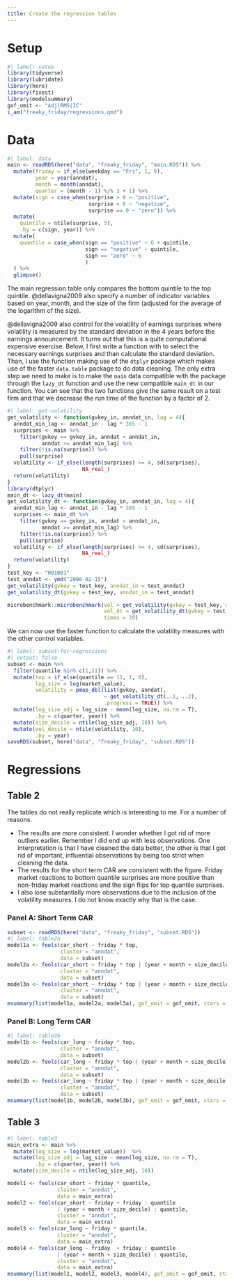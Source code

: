 ```yaml
---
title: Create the regression tables
---
```


# Setup

```r
#| label: setup
library(tidyverse)
library(lubridate)
library(here)
library(fixest)
library(modelsummary)
gof_omit <- "Adj|RMS|IC"
i_am("freaky_friday/regressions.qmd")
```

# Data

```r
#| label: data
main <- readRDS(here("data", "freaky_friday", "main.RDS")) %>%
  mutate(friday = if_else(weekday == "Fri", 1, 0),
         year = year(anndat),
         month = month(anndat),
         quarter = (month - 1) %/% 3 + 1) %>%
  mutate(sign = case_when(surprise > 0 ~ "positive",
                          surprise < 0 ~ "negative",
                          surprise == 0 ~ "zero")) %>%
  mutate(
    quintile = ntile(surprise, 5),
    .by = c(sign, year)) %>%
  mutate(
    quantile = case_when(sign == "positive" ~ 6 + quintile,
                         sign == "negative" ~ quintile,
                         sign == "zero" ~ 6
                         )
  ) %>%
  glimpse()
```

The main regression table only compares the bottom quintile to the top quintile. @dellavigna2009 also specify a number of indicator variables based on year, month, and the size of the firm (adjusted for the average of the logarithm of the size).

@dellavigna2009 also control for the volatility of earnings surprises where volatility is measured by the standard deviation in the 4 years before the earnings announcement. It turns out that this is a quite computational expensive exercise. Below, I first write a function with to select the necessary earnings surprises and than calculate the standard deviation. Than, I use the function making use of the `dtplyr` package which makes use of the faster `data.table` package to do data cleaning. The only extra step we need to make is to make the `main` data compatible with the package through the `lazy_dt` function and use the new compatible `main_dt` in our function. You can see that the two functions give the same result on a test firm and that we decrease the run time of the function by a factor of 2.

```r
#| label: get-volatility
get_volatility <- function(gvkey_in, anndat_in, lag = 4){
  anndat_min_lag <- anndat_in - lag * 365 - 1
  surprises <- main %>%
    filter(gvkey == gvkey_in, anndat < anndat_in,
           anndat >= anndat_min_lag) %>%
    filter(!is.na(surprise)) %>%
    pull(surprise)
  volatility <- if_else(length(surprises) >= 4, sd(surprises),
                        NA_real_)
  return(volatility)
}
library(dtplyr)
main_dt <- lazy_dt(main)
get_volatility_dt <- function(gvkey_in, anndat_in, lag = 4){
  anndat_min_lag <- anndat_in - lag * 365 - 1
  surprises <- main_dt %>%
    filter(gvkey == gvkey_in, anndat < anndat_in,
           anndat >= anndat_min_lag) %>%
    filter(!is.na(surprise)) %>%
    pull(surprise)
  volatility <- if_else(length(surprises) >= 4, sd(surprises),
                        NA_real_)
  return(volatility)
}
test_key <- "001081"
test_anndat <- ymd("2006-02-15")
get_volatility(gvkey = test_key, anndat_in = test_anndat)
get_volatility_dt(gvkey = test_key, anndat_in = test_anndat)

microbenchmark::microbenchmark(vol = get_volatility(gvkey = test_key, anndat_in = test_anndat),
                               vol_dt = get_volatility_dt(gvkey = test_key, anndat_in = test_anndat),
                               times = 20)
```

We can now use the faster function to calculate the volatility measures with the other control variables.

```r
#| label: subset-for-regressions
#| output: false
subset <- main %>%
  filter(quantile %in% c(1,11)) %>%
  mutate(top = if_else(quantile == 11, 1, 0),
         log_size = log(market_value),
         volatility = pmap_dbl(list(gvkey, anndat),
                               ~ get_volatility_dt(..1, ..2),
                               .progress = TRUE)) %>%
  mutate(log_size_adj = log_size - mean(log_size, na.rm = T),
         .by = c(quarter, year)) %>%
  mutate(size_decile = ntile(log_size_adj, 10)) %>%
  mutate(vol_decile = ntile(volatility, 10),
         .by = year)
saveRDS(subset, here("data", "freaky_friday", "subset.RDS"))
```

# Regressions

## Table 2

The tables do not really replicate which is interesting to me. For a number of reasons.

- The results are more consistent. I wonder whether I got rid of more outliers earlier. Remember I did end up with less observations. One interpretation is that I have cleaned the data better, the other is that I got rid of important, influential observations by being too strict when cleaning the data.
- The results for the short term CAR are consistent with the figure. Friday market reactions to bottom quantile surprises are more positive than non-friday market reactions and the sign flips for top quantile surprises.
- I also lose substantially more observations due to the inclusion of the volatility measures. I do not know exactly why that is the case.

### Panel A: Short Term CAR

```r
subset <- readRDS(here("data", "freaky_friday", "subset.RDS"))
#| label: table2a
model1a <- feols(car_short ~ friday * top,
                 cluster = "anndat",
                 data = subset)
model2a <- feols(car_short ~ friday * top | (year + month + size_decile) : top,
                 cluster = "anndat",
                 data = subset)
model3a <- feols(car_short ~ friday * top | (year + month + size_decile + vol_decile) : top,
                 cluster = "anndat",
                 data = subset)
msummary(list(model1a, model2a, model3a), gof_omit = gof_omit, stars = TRUE)
```

### Panel B: Long Term CAR

```r
#| label: table2b
model1b <- feols(car_long ~ friday * top,
                 cluster = "anndat",
                 data = subset)
model2b <- feols(car_long ~ friday * top | (year + month + size_decile) : top,
                 cluster = "anndat",
                 data = subset)
model3b <- feols(car_long ~ friday * top | (year + month + size_decile + vol_decile) : top,
                 cluster = "anndat",
                 data = subset)
msummary(list(model1b, model2b, model3b), gof_omit = gof_omit, stars = TRUE)
```

## Table 3

```r
#| label: table3
main_extra <- main %>%
  mutate(log_size = log(market_value))  %>%
  mutate(log_size_adj = log_size - mean(log_size, na.rm = T),
         .by = c(quarter, year)) %>%
  mutate(size_decile = ntile(log_size_adj, 10))

model1 <- feols(car_short ~ friday * quantile,
                cluster = "anndat",
                data = main_extra)
model2 <- feols(car_short ~ friday + friday : quantile
                | (year + month + size_decile) : quantile,
                cluster = "anndat",
                data = main_extra)
model3 <- feols(car_long ~ friday * quantile,
                cluster = "anndat",
                data = main_extra)
model4 <- feols(car_long ~ friday  + friday : quantile
                | (year + month + size_decile) : quantile,
                cluster = "anndat",
                data = main_extra)
msummary(list(model1, model2, model3, model4), gof_omit = gof_omit, stars = TRUE)
```
